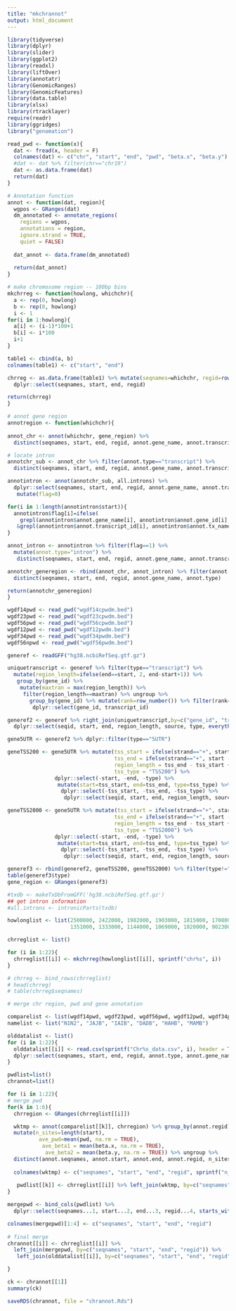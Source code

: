 ```yaml
---
title: "mkchrannot"
output: html_document
---
```


```r

library(tidyverse)
library(dplyr)
library(slider)
library(ggplot2)
library(readxl)
library(liftOver)
library(annotatr)
library(GenomicRanges)
library(GenomicFeatures)
library(data.table)
library(xlsx)
library(rtracklayer)
require(readr)
library(ggridges)
library("genomation")

```

```r
read_pwd <- function(x){
  dat <- fread(x, header = F)
  colnames(dat) <- c("chr", "start", "end", "pwd", "beta.x", "beta.y")
  #dat <- dat %>% filter(chr=="chr19")
  dat <- as.data.frame(dat)
  return(dat)
}

# Annotation function
annot <- function(dat, region){
  wgpos <- GRanges(dat)
  dm_annotated <- annotate_regions(
    regions = wgpos,
    annotations = region,
    ignore.strand = TRUE,
    quiet = FALSE)
  
  dat_annot <- data.frame(dm_annotated)
  
  return(dat_annot)
}

# make chromosome region -- 100bp bins
mkchrreg <- function(howlong, whichchr){
  a <- rep(0, howlong)
  b <- rep(0, howlong)
  i <- 1
for(i in 1:howlong){
  a[i] <- (i-1)*100+1
  b[i] <- i*100
  i+1
}

table1 <- cbind(a, b)
colnames(table1) <- c("start", "end")

chrreg <- as.data.frame(table1) %>% mutate(seqnames=whichchr, regid=row_number()) %>% 
  dplyr::select(seqnames, start, end, regid)

return(chrreg)
}

# annot gene region
annotregion <- function(whichchr){
  
annot_chr <- annot(whichchr, gene_region) %>% 
  distinct(seqnames, start, end, regid, annot.gene_name, annot.transcript_id, annot.type)

# locate intron
annotchr_sub <- annot_chr %>% filter(annot.type=="transcript") %>% 
  distinct(seqnames, start, end, regid, annot.gene_name, annot.transcript_id) 

annotintron <- annot(annotchr_sub, all.introns) %>% 
  dplyr::select(seqnames, start, end, regid, annot.gene_name, annot.transcript_id, annot.tx_name, annot.gene_id) %>% 
   mutate(flag=0)

for(i in 1:length(annotintron$start)){
  annotintron$flag[i]=ifelse(
    grepl(annotintron$annot.gene_name[i], annotintron$annot.gene_id[i], fixed = TRUE)
   &grepl(annotintron$annot.transcript_id[i], annotintron$annot.tx_name[i], fixed = TRUE), 1, 0)
}

annot_intron <- annotintron %>% filter(flag==1) %>% 
  mutate(annot.type="intron") %>% 
   distinct(seqnames, start, end, regid, annot.gene_name, annot.transcript_id,  annot.type)

annotchr_generegion <- rbind(annot_chr, annot_intron) %>% filter(annot.type!="transcript") %>% 
  distinct(seqnames, start, end, regid, annot.gene_name, annot.type)

return(annotchr_generegion)
}

```


```r
wgdf14pwd <- read_pwd("wgdf14cpwdm.bed")
wgdf23pwd <- read_pwd("wgdf23cpwdm.bed")
wgdf56pwd <- read_pwd("wgdf56cpwdm.bed")
wgdf12pwd <- read_pwd("wgdf12pwdm.bed")
wgdf34pwd <- read_pwd("wgdf34pwdm.bed") 
wgdf56npwd <- read_pwd("wgdf56pwdm.bed") 

generef <- readGFF("hg38.ncbiRefSeq.gtf.gz")

uniquetranscript <- generef %>% filter(type=="transcript") %>% 
  mutate(region_length=ifelse(end==start, 2, end-start+1)) %>% 
   group_by(gene_id) %>% 
    mutate(maxtran = max(region_length)) %>% 
     filter(region_length==maxtran) %>% ungroup %>% 
       group_by(gene_id) %>% mutate(rank=row_number()) %>% filter(rank==1) %>% 
        dplyr::select(gene_id, transcript_id)

generef2 <- generef %>% right_join(uniquetranscript,by=c("gene_id", "transcript_id")) %>% mutate(region_length=ifelse(end==start, 2, end-start+1)) %>% 
  dplyr::select(seqid, start, end, region_length, source, type, everything())

gene5UTR <- generef2 %>% dplyr::filter(type=="5UTR")

geneTSS200 <- gene5UTR %>% mutate(tss_start = ifelse(strand=="+", start - 200, end+1),
                                  tss_end = ifelse(strand=="+", start -1, end +200),
                                  region_length = tss_end - tss_start +1, 
                                  tss_type = "TSS200") %>% 
               dplyr::select(-start, -end, -type) %>% 
                mutate(start=tss_start, end=tss_end, type=tss_type) %>% 
                 dplyr::select(-tss_start, -tss_end, -tss_type) %>%
                  dplyr::select(seqid, start, end, region_length, source, type, everything())

geneTSS2000 <- gene5UTR %>% mutate(tss_start = ifelse(strand=="+", start - 2000, end + 201),
                                  tss_end = ifelse(strand=="+", start - 201, end + 2000),
                                  region_length = tss_end - tss_start +1, 
                                  tss_type = "TSS2000") %>% 
               dplyr::select(-start, -end, -type) %>% 
                mutate(start=tss_start, end=tss_end, type=tss_type) %>% 
                 dplyr::select(-tss_start, -tss_end, -tss_type) %>%
                  dplyr::select(seqid, start, end, region_length, source, type, everything())

generef3 <- rbind(generef2, geneTSS200, geneTSS2000) %>% filter(type!="CDS")
table(generef3$type)
gene_region <- GRanges(generef3)

#txdb <- makeTxDbFromGFF('hg38.ncbiRefSeq.gtf.gz')
## get intron information
#all.introns <- intronicParts(txdb)

```

```r

howlonglist <- list(2500000, 2422000, 1982000, 1903000, 1815000, 1708000, 1594000, 1451000, 1384000, 1338000,
                    1351000, 1333000, 1144000, 1069000, 1020000, 902300, 832500, 802700, 590000, 643400, 467000, 508100)

chrreglist <- list()

for (i in 1:22){
  chrreglist[[i]] <- mkchrreg(howlonglist[[i]], sprintf("chr%s", i))
}

# chrreg <- bind_rows(chrreglist)
# head(chrreg)
# table(chrreg$seqnames)

```



```r

# merge chr region, pwd and gene annotation

comparelist <- list(wgdf14pwd, wgdf23pwd, wgdf56pwd, wgdf12pwd, wgdf34pwd, wgdf56npwd)
namelist <- list("N1N2", "JAJB", "IAIB", "DADB", "HAHB", "MAMB")

olddatalist <- list()
for (i in 1:22){
  olddatalist[[i]] <- read.csv(sprintf("Chr%s_data.csv", i), header = TRUE, stringsAsFactors=FALSE) %>% 
  dplyr::select(seqnames, start, end, regid, annot.type, annot.gene_name)
}

pwdlist=list()
chrannot=list()

for (i in 1:22){
# merge pwd
for(k in 1:6){
  chrregion <- GRanges(chrreglist[[i]])

  wktmp <- annot(comparelist[[k]], chrregion) %>% group_by(annot.regid) %>% 
  mutate(n_sites=length(start),
          ave_pwd=mean(pwd, na.rm = TRUE),
           ave_beta1 = mean(beta.x, na.rm = TRUE),
            ave_beta2 = mean(beta.y, na.rm = TRUE)) %>% ungroup %>% 
  distinct(annot.seqnames, annot.start, annot.end, annot.regid, n_sites, ave_pwd, ave_beta1, ave_beta2) 
  
  colnames(wktmp) <- c("seqnames", "start", "end", "regid", sprintf("n_sites_%s", namelist[[k]]), sprintf("ave_pwd_%s", namelist[[k]]),sprintf("ave_beta1_%s", namelist[[k]]), sprintf("ave_beta2_%s", namelist[[k]]))
   
   pwdlist[[k]] <- chrreglist[[i]] %>% left_join(wktmp, by=c("seqnames", "start", "end", "regid"))
}

mergepwd <- bind_cols(pwdlist) %>% 
  dplyr::select(seqnames...1, start...2, end...3, regid...4, starts_with("n_sites_"), starts_with("ave_pwd_"), starts_with("ave_beta1_"), starts_with("ave_beta2_")) 

colnames(mergepwd)[1:4] <- c("seqnames", "start", "end", "regid")
  
# final merge
chrannot[[i]] <- chrreglist[[i]] %>% 
  left_join(mergepwd, by=c("seqnames", "start", "end", "regid")) %>% 
   left_join(olddatalist[[i]], by=c("seqnames", "start", "end", "regid"))

}

ck <- chrannot[[1]]
summary(ck)

saveRDS(chrannot, file = "chrannot.Rds")

```

















